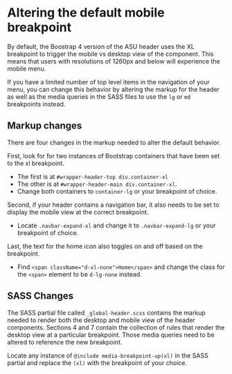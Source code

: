 
<Meta title="Docs/Global Header/Mobile Breakpoint" />

# Altering the default mobile breakpoint

By default, the Boostrap 4 version of the ASU header uses the XL breakpoint to trigger the mobile vs desktop view of the component. This means that users with resolutions of 1260px and below will experience the mobile menu.

If you have a limited number of top level items in the navigation of your menu, you can change this behavior by altering the markup for the header as well as the media queries in the SASS files to use the `lg` or `md` breakpoints instead.

## Markup changes

There are four changes in the markup needed to alter the default behavior.

First, look for for two instances of Bootstrap containers that have been set to the xl breakpoint.

- The first is at `#wrapper-header-top div.container-xl`
- The other is at `#wrapper-header-main div.container-xl`.
- Change both containers to `container-lg` or your breakpoint of choice.

Second, if your header contains a navigation bar, it also needs to be set to display the mobile view at the correct breakpoint.

- Locate `.navbar-expand-xl` and change it to `.navbar-expand-lg` or your breakpoint of choice.

Last, the text for the home icon also toggles on and off based on the breakpoint.

- Find `<span className="d-xl-none">Home</span>` and change the class for the `<span>` element to be `d-lg-none` instead.

## SASS Changes

The SASS partial file called `_global-header.scss` contains the markup needed to render both the desktop and mobile view of the header components. Sections 4 and 7 contain the collection of rules that render the desktop view at a particular breakpoint. Those media queries need to be altered to reference the new breakpoint.

Locate any instance of `@include media-breakpoint-up(xl)` in the SASS partial and replace the `(xl)` with the breakpoint of your choice.
